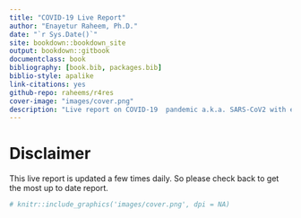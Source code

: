 ```yaml
--- 
title: "COVID-19 Live Report"
author: "Enayetur Raheem, Ph.D."
date: "`r Sys.Date()`"
site: bookdown::bookdown_site
output: bookdown::gitbook
documentclass: book
bibliography: [book.bib, packages.bib]
biblio-style: apalike
link-citations: yes
github-repo: raheems/r4res
cover-image: "images/cover.png"
description: "Live report on COVID-19  pandemic a.k.a. SARS-CoV2 with emphasis on data visualizations and interpretations."
---
```


# Disclaimer {-}

This live report is updated a few times daily. So please check back to get the most up to date report.

```r
# knitr::include_graphics('images/cover.png', dpi = NA)
```
